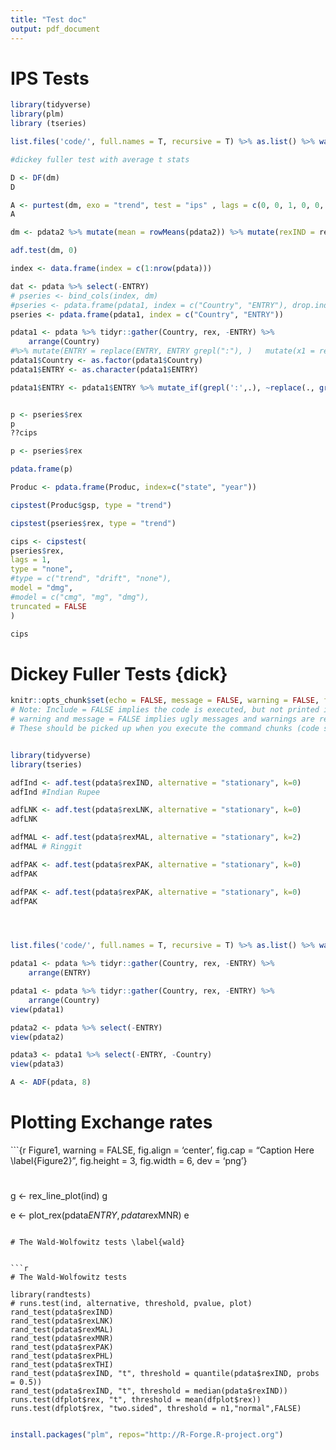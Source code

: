 ```yaml
---
title: "Test doc"
output: pdf_document
---
```


# IPS Tests \label{IPS}

```r
library(tidyverse)
library(plm)
library (tseries)

list.files('code/', full.names = T, recursive = T) %>% as.list() %>% walk(~source(.))

#dickey fuller test with average t stats

D <- DF(dm)
D

A <- purtest(dm, exo = "trend", test = "ips" , lags = c(0, 0, 1, 0, 0, 0, 1), pmax = 10, ips.stat ="Ztbar")
A

dm <- pdata2 %>% mutate(mean = rowMeans(pdata2)) %>% mutate(rexIND = rexIND - mean, rexLNK = rexLNK - mean, rexMAL = rexMAL - mean, rexMNR = rexMNR - mean, rexPAK = rexPAK - mean, rexPHL = rexPHL - mean, rexTHI = rexTHI - mean) %>% select(-mean)

adf.test(dm, 0)

index <- data.frame(index = c(1:nrow(pdata))) 

dat <- pdata %>% select(-ENTRY)
# pseries <- bind_cols(index, dm)
#pseries <- pdata.frame(pdata1, index = c("Country", "ENTRY"), drop.index = TRUE, row.names=TRUE)
pseries <- pdata.frame(pdata1, index = c("Country", "ENTRY"))

pdata1 <- pdata %>% tidyr::gather(Country, rex, -ENTRY) %>% 
    arrange(Country)
#%>% mutate(ENTRY = replace(ENTRY, ENTRY grepl(":"), )   mutate(x1 = replace(x1, x1 == 2, 99))
pdata1$Country <- as.factor(pdata1$Country)
pdata1$ENTRY <- as.character(pdata1$ENTRY)

pdata1$ENTRY <- pdata1$ENTRY %>% mutate_if(grepl(':',.), ~replace(., grepl(":", .), "0"))


p <- pseries$rex  
p
??cips

p <- pseries$rex

pdata.frame(p)

Produc <- pdata.frame(Produc, index=c("state", "year"))

cipstest(Produc$gsp, type = "trend")

cipstest(pseries$rex, type = "trend")

cips <- cipstest(
pseries$rex,
lags = 1,
type = "none",
#type = c("trend", "drift", "none"),
model = "dmg",
#model = c("cmg", "mg", "dmg"),
truncated = FALSE
)

cips

```



# Dickey Fuller Tests {dick}
```r
knitr::opts_chunk$set(echo = FALSE, message = FALSE, warning = FALSE, fig.width = 6, fig.height = 5, fig.pos="H", fig.pos = 'H')
# Note: Include = FALSE implies the code is executed, but not printed in your pdf.
# warning and message = FALSE implies ugly messages and warnings are removed from your pdf.
# These should be picked up when you execute the command chunks (code sections below) in your rmd, not printed in your paper!


library(tidyverse)
library(tseries)

adfInd <- adf.test(pdata$rexIND, alternative = "stationary", k=0)
adfInd #Indian Rupee

adfLNK <- adf.test(pdata$rexLNK, alternative = "stationary", k=0)
adfLNK

adfMAL <- adf.test(pdata$rexMAL, alternative = "stationary", k=2)
adfMAL # Ringgit

adfPAK <- adf.test(pdata$rexPAK, alternative = "stationary", k=0)
adfPAK

adfPAK <- adf.test(pdata$rexPAK, alternative = "stationary", k=0)
adfPAK




list.files('code/', full.names = T, recursive = T) %>% as.list() %>% walk(~source(.))

pdata1 <- pdata %>% tidyr::gather(Country, rex, -ENTRY) %>% 
    arrange(ENTRY)

pdata1 <- pdata %>% tidyr::gather(Country, rex, -ENTRY) %>% 
    arrange(Country)
view(pdata1)

pdata2 <- pdata %>% select(-ENTRY)
view(pdata2)

pdata3 <- pdata1 %>% select(-ENTRY, -Country)
view(pdata3)

A <- ADF(pdata, 8)

```

# Plotting Exchange rates \label{plot}


```{r Figure1, warning =  FALSE, fig.align = 'center', fig.cap = "Caption Here \\label{Figure2}", fig.height = 3, fig.width = 6, dev = 'png'}

# 
g <- rex_line_plot(ind) 
g

e <- plot_rex(pdata$ENTRY,pdata$rexMNR) 
e
```

# The Wald-Wolfowitz tests \label{wald}


```r
# The Wald-Wolfowitz tests

library(randtests)
# runs.test(ind, alternative, threshold, pvalue, plot)
rand_test(pdata$rexIND)
rand_test(pdata$rexLNK)
rand_test(pdata$rexMAL)
rand_test(pdata$rexMNR)
rand_test(pdata$rexPAK)
rand_test(pdata$rexPHL)
rand_test(pdata$rexTHI)
rand_test(pdata$rexIND, "t", threshold = quantile(pdata$rexIND, probs = 0.5))
rand_test(pdata$rexIND, "t", threshold = median(pdata$rexIND))
runs.test(dfplot$rex, "t", threshold = mean(dfplot$rex))
runs.test(dfplot$rex, "two.sided", threshold = n1,"normal",FALSE)


```
```r
install.packages("plm", repos="http://R-Forge.R-project.org")
```


